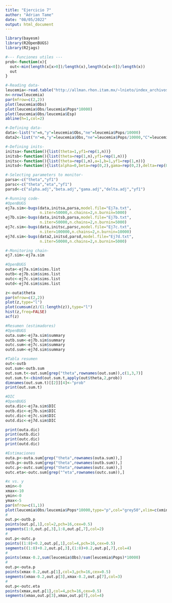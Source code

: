 ```yaml
---
title: "Ejercicio 7"
author: "Adrian Tame"
date: "08/05/2022"
output: html_document
---
```


```r
library(bayesm)
library(R2OpenBUGS)
library(R2jags)

#--- Funciones utiles ---
prob<-function(x){
  out<-min(length(x[x>0])/length(x),length(x[x<0])/length(x))
  out
}
```

```r
#-Reading data-
leucemia<-read.table("http://allman.rhon.itam.mx/~lnieto/index_archivos/leucemia.txt",header=TRUE)
n<-nrow(leucemia)
par(mfrow=c(2,2))
plot(leucemia$Obs)
plot(leucemia$Obs/leucemia$Pops*10000)
plot(leucemia$Obs/leucemia$Esp)
abline(h=1,col=2)
```

```r
#-Defining data-
data<-list("n"=n,"y"=leucemia$Obs,"ne"=leucemia$Pops/10000)
data2<-list("n"=n,"y"=leucemia$Obs,"ne"=leucemia$Pops/10000,"C"=leucemia$Cancer,"P"=leucemia$Place,"A"=leucemia$Age)

#-Defining inits-
initsa<-function(){list(theta=1,yf1=rep(1,n))}
initsb<-function(){list(theta=rep(1,n),yf1=rep(1,n))}
initsc<-function(){list(theta=rep(1,n),a=1,b=1,yf1=rep(1,n))}
initsd<-function(){list(alpha=0,beta=rep(0,2),gama=rep(0,2),delta=rep(0,2),yf1=rep(1,n))}

#-Selecting parameters to monitor-
parsa<-c("theta","yf1")
parsc<-c("theta","eta","yf1")
parsd<-c("alpha.adj","beta.adj","gama.adj","delta.adj","yf1")
```

```r
#-Running code-
#OpenBUGS
ej7a.sim<-bugs(data,initsa,parsa,model.file="Ej7a.txt",
               n.iter=50000,n.chains=2,n.burnin=5000)
ej7b.sim<-bugs(data,initsb,parsa,model.file="Ej7b.txt",
               n.iter=50000,n.chains=2,n.burnin=5000)
ej7c.sim<-bugs(data,initsc,parsc,model.file="Ej7c.txt",
               n.iter=100000,n.chains=2,n.burnin=10000)
ej7d.sim<-bugs(data2,initsd,parsd,model.file="Ej7d.txt",
               n.iter=50000,n.chains=2,n.burnin=5000)
```

```r
#-Monitoring chain-
ej7.sim<-ej7a.sim

#OpenBUGS
outa<-ej7a.sim$sims.list
outb<-ej7b.sim$sims.list
outc<-ej7c.sim$sims.list
outd<-ej7d.sim$sims.list
```

```r
z<-outa$theta
par(mfrow=c(2,2))
plot(z,type="l")
plot(cumsum(z)/(1:length(z)),type="l")
hist(z,freq=FALSE)
acf(z)
```

```r
#Resumen (estimadores)
#OpenBUGS
outa.sum<-ej7a.sim$summary
outb.sum<-ej7b.sim$summary
outc.sum<-ej7c.sim$summary
outd.sum<-ej7d.sim$summary
```

```r
#Tabla resumen
out<-outb
out.sum<-outb.sum
out.sum.t<-out.sum[grep("theta",rownames(out.sum)),c(1,3,7)]
out.sum.t<-cbind(out.sum.t,apply(out$theta,2,prob))
dimnames(out.sum.t)[[2]][4]<-"prob"
print(out.sum.t)
```

```r
#DIC
#OpenBUGS
outa.dic<-ej7a.sim$DIC
outb.dic<-ej7b.sim$DIC
outc.dic<-ej7c.sim$DIC
outd.dic<-ej7d.sim$DIC

print(outa.dic)
print(outb.dic)
print(outc.dic)
print(outd.dic)
```

```r
#Estimaciones
outa.p<-outa.sum[grep("theta",rownames(outa.sum)),]
outb.p<-outb.sum[grep("theta",rownames(outb.sum)),]
outc.p<-outc.sum[grep("theta",rownames(outc.sum)),]
outc.eta<-outc.sum[grep("^eta",rownames(outc.sum)),]
```

```r
#x vs. y
xmin<-0
xmax<-10
ymin<-0
ymax<-5
par(mfrow=c(1,1))
plot(leucemia$Obs/leucemia$Pops*10000,type="p",col="grey50",xlim=c(xmin,xmax),ylim=c(ymin,ymax))
#
out.p<-outb.p
points(out.p[,1],col=2,pch=16,cex=0.5)
segments(1:8,out.p[,3],1:8,out.p[,7],col=2)
#
out.p<-outc.p
points((1:8)+0.2,out.p[,1],col=4,pch=16,cex=0.5)
segments((1:8)+0.2,out.p[,3],(1:8)+0.2,out.p[,7],col=4)
#
points(xmax-0.2,sum(leucemia$Obs)/sum(leucemia$Pops)*10000)
#
out.p<-outa.p
points(xmax-0.2,out.p[1],col=3,pch=16,cex=0.5)
segments(xmax-0.2,out.p[3],xmax-0.2,out.p[7],col=3)
#
out.p<-outc.eta
points(xmax,out.p[1],col=4,pch=16,cex=0.5)
segments(xmax,out.p[3],xmax,out.p[7],col=4)
```











































